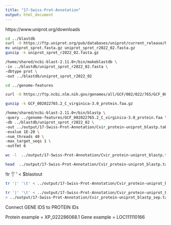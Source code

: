 ```yaml
---
title: "17-Swiss-Prot-Annotation"
output: html_document
---
```


https://www.uniprot.org/downloads
```bash
cd ../blastdb
curl -O https://ftp.uniprot.org/pub/databases/uniprot/current_release/knowledgebase/complete/uniprot_sprot.fasta.gz
mv uniprot_sprot.fasta.gz uniprot_sprot_r2022_02.fasta.gz
gunzip -k uniprot_sprot_r2022_02.fasta.gz
```
```bash
/home/shared/ncbi-blast-2.11.0+/bin/makeblastdb \
-in ../blastdb/uniprot_sprot_r2022_02.fasta \
-dbtype prot \
-out ../blastdb/uniprot_sprot_r2022_02
```


```bash
cd ../genome-features 

curl -O https://ftp.ncbi.nlm.nih.gov/genomes/all/GCF/002/022/765/GCF_002022765.2_C_virginica-3.0/GCF_002022765.2_C_virginica-3.0_protein.faa.gz

gunzip -k GCF_002022765.2_C_virginica-3.0_protein.faa.gz
```





```bash
/home/shared/ncbi-blast-2.11.0+/bin/blastp \
-query ../genome-features/GCF_002022765.2_C_virginica-3.0_protein.faa \
-db ../blastdb/uniprot_sprot_r2022_02 \
-out ../output/17-Swiss-Prot-Annotation/Cvir_protein-uniprot_blastp.tab \
-evalue 1E-20 \
-num_threads 40 \
-max_target_seqs 1 \
-outfmt 6
```



```bash
wc -l  ../output/17-Swiss-Prot-Annotation/Cvir_protein-uniprot_blastp.tab

```


```bash
head  ../output/17-Swiss-Prot-Annotation/Cvir_protein-uniprot_blastp.tab

```


!tr '|' '\t' < $blastout

```bash
tr '|' '\t' < ../output/17-Swiss-Prot-Annotation/Cvir_protein-uniprot_blastp.tab | head
```

```bash
tr '|' '\t' < ../output/17-Swiss-Prot-Annotation/Cvir_protein-uniprot_blastp.tab \
> ../output/17-Swiss-Prot-Annotation/Cvir_protein-uniprot_blastp_sep.tab
```



Connect GENE IDS to PROTEIN IDs

Protein example = XP_022286068.1
Gene example = LOC111110166





